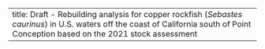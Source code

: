 ---
title: Draft - Rebuilding analysis for copper rockfish (_Sebastes caurinus_) in U.S. waters off the coast of California south of Point Conception based on the 2021 stock assessment
---